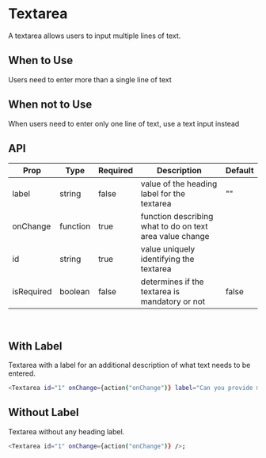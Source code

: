 
<Meta title="Textarea" component={Textarea} />

# Textarea

A textarea allows users to input multiple lines of text.

## When to Use

Users need to enter more than a single line of text

## When not to Use

When users need to enter only one line of text, use a text input instead

## API

| Prop       | Type     | Required | Description                                              | Default |
| ---------- | -------- | -------- | -------------------------------------------------------- | ------- |
| label      | string   | false    | value of the heading label for the textarea              | ""      |
| onChange   | function | true     | function describing what to do on text area value change |         |
| id         | string   | true     | value uniquely identifying the textarea                  |         |
| isRequired | boolean  | false    | determines if the textarea is mandatory or not           | false   |

<br />

## With Label

Textarea with a label for an additional description of what text needs to be entered.

<Story name="With Label" id="textarea--with-label"></Story>

```bash
<Textarea id="1" onChange={action("onChange")} label="Can you provide more detail?" />;
```

## Without Label

Textarea without any heading label.

<Story name="Without Label" id="textarea--without-label"></Story>

```bash
<Textarea id="1" onChange={action("onChange")} />;
```
